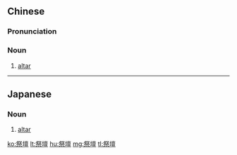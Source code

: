 {{also|祭坛}}
==Chinese==
{{zh-forms|s=祭坛}}

===Pronunciation===
{{zh-pron
|m=jìtán
|c=zai3 taan4
|h=pfs=chi-thàn
|mn=chè-tôaⁿ
|cat=n
}}

===Noun===
{{zh-noun}}

# {{lb|zh|religion}} [[altar]]
#: {{zh-x|我 又 聽見 祭壇 中 有 聲音 說：「^是 的，^主—^全能 的 ^神 啊，你 的 判斷 又 真實 又 公義！」|And I heard another out of the '''altar''' say, Even so, Lord God Almighty, true and righteous are thy judgments.|ref={{w2|zh|和合本修訂版}} ({{w|Chinese Union Version|Revised Chinese Union Version}}), {{lang|zh|啟示錄}} (Revelation) 16:7}}

----

==Japanese==
{{ja-kanjitab|さい|だん|yomi=o}}

===Noun===
{{ja-noun|さいだん}}

# [[altar]] {{gloss|flat-topped structure used for religious rites}}

[[ko:祭壇]]
[[lt:祭壇]]
[[hu:祭壇]]
[[mg:祭壇]]
[[tl:祭壇]]